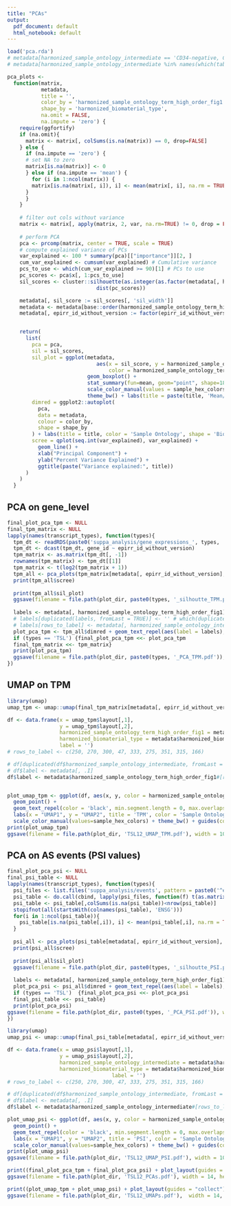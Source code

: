 ```yaml
---
title: "PCAs"
output: 
  pdf_document: default
  html_notebook: default
---
```


```r
load('pca.rda')
# metadata[harmonized_sample_ontology_intermediate == 'CD34-negative, CD41-positive, CD42-positive megakaryocyte cell', harmonized_sample_ontology_intermediate := 'CD34-negative, CD41-positive\nCD42-positive megakaryocyte cell']
# metadata[harmonized_sample_ontology_intermediate %in% names(which(table(harmonized_sample_ontology_intermediate) < 5)), harmonized_sample_ontology_intermediate := 'other']
```

```r
pca_plots <-
  function(matrix,
           metadata,
           title = '',
           color_by = 'harmonized_sample_ontology_term_high_order_fig1',
           shape_by = 'harmonized_biomaterial_type',
           na.omit = FALSE,
           na.impute = 'zero') {
    require(ggfortify)
    if (na.omit){
      matrix <- matrix[, colSums(is.na(matrix)) == 0, drop=FALSE]
    } else {
      if (na.impute == 'zero') {
      # set NA to zero
      matrix[is.na(matrix)] <- 0
      } else if (na.impute == 'mean') {
        for (i in 1:ncol(matrix)) {
        matrix[is.na(matrix[, i]), i] <- mean(matrix[, i], na.rm = TRUE)
      }
      }
    }
    
    # filter out cols without variance
    matrix <- matrix[, apply(matrix, 2, var, na.rm=TRUE) != 0, drop = FALSE]
    
    # perform PCA
    pca <- prcomp(matrix, center = TRUE, scale = TRUE)
    # compute explained variance of PCs
    var_explained <- 100 * summary(pca)[["importance"]][2, ]
    cum_var_explained <- cumsum(var_explained) # Cumulative variance
    pcs_to_use <- which(cum_var_explained >= 90)[1] # PCs to use
    pc_scores <- pca$x[, 1:pcs_to_use]
    sil_scores <- cluster::silhouette(as.integer(as.factor(metadata[, harmonized_sample_ontology_term_high_order_fig1])),
                             dist(pc_scores))

    metadata[, sil_score := sil_scores[, 'sil_width']]
    metadata <- metadata[base::order(harmonized_sample_ontology_term_high_order_fig1, -sil_score)]
    metadata[, epirr_id_without_version := factor(epirr_id_without_version, levels = unique(epirr_id_without_version))]


    return(
      list(
        pca = pca,
        sil = sil_scores,
        sil_plot = ggplot(metadata,
                             aes(x = sil_score, y = harmonized_sample_ontology_term_high_order_fig1, 
                                 color = harmonized_sample_ontology_term_high_order_fig1)) + 
                          geom_boxplot() + 
                          stat_summary(fun=mean, geom="point", shape=18, size = 3) +
                          scale_color_manual(values = sample_hex_colors) +
                          theme_bw() + labs(title = paste(title, 'Mean/median silhouette:', metadata[, round(mean(sil_score), 3)], metadata[, round(median(sil_score), 3)]), color = 'Sample Ontology'), 
        dimred = ggplot2::autoplot(
          pca,
          data = metadata,
          colour = color_by,
          shape = shape_by
        ) + labs(title = title, color = 'Sample Ontology', shape = 'Biomaterial Type') + scale_color_manual(values=sample_hex_colors[names(sample_hex_colors) %in% metadata[, harmonized_sample_ontology_term_high_order_fig1]]) + theme_bw(),
        scree = qplot(seq.int(var_explained), var_explained) +
          geom_line() +
          xlab("Principal Component") +
          ylab("Percent Variance Explained") +
          ggtitle(paste("Variance explained:", title))
      )
    )
  }
```
## PCA on gene_level

```r
final_plot_pca_tpm <- NULL
final_tpm_matrix <- NULL
lapply(names(transcript_types), function(types){
  tpm_dt <- readRDS(paste0('suppa_analysis/gene_expressions_', types, '.rds'))
  tpm_dt <- dcast(tpm_dt, gene_id ~ epirr_id_without_version)
  tpm_matrix <- as.matrix(tpm_dt[, -1])
  rownames(tpm_matrix) <- tpm_dt[[1]]
  tpm_matrix <- t(log2(tpm_matrix + 1))
  tpm_all <- pca_plots(tpm_matrix[metadata[, epirr_id_without_version], ], metadata, paste('TPM', types))
  print(tpm_all$scree)
  
  print(tpm_all$sil_plot)
  ggsave(filename = file.path(plot_dir, paste0(types, '_silhoutte_TPM.pdf')), width = 10, height = 7)
  
  labels <- metadata[, harmonized_sample_ontology_term_high_order_fig1]
  # labels[duplicated(labels, fromLast = TRUE)] <- '' # which(duplicated(labels, fromLast = TRUE))
  # labels[rows_to_label] <- metadata[, harmonized_sample_ontology_intermediate][rows_to_label]
  plot_pca_tpm <- tpm_all$dimred + geom_text_repel(aes(label = labels), min.segment.length = 0, max.overlaps = 5, force = 5) + guides(col= guide_legend(ncol = 2), shape = guide_legend(ncol = 2))
  if (types == 'TSL') {final_plot_pca_tpm <<- plot_pca_tpm
  final_tpm_matrix <<- tpm_matrix}
  print(plot_pca_tpm)
  ggsave(filename = file.path(plot_dir, paste0(types, '_PCA_TPM.pdf')), width = 10, height = 7)
})
```

## UMAP on TPM

```r
library(umap)
umap_tpm <- umap::umap(final_tpm_matrix[metadata[, epirr_id_without_version], ])

df <- data.frame(x = umap_tpm$layout[,1],
                 y = umap_tpm$layout[,2],
                 harmonized_sample_ontology_term_high_order_fig1 = metadata$harmonized_sample_ontology_term_high_order_fig1,
                 harmonized_biomaterial_type = metadata$harmonized_biomaterial_type,
                 label = '')
# rows_to_label <- c(250, 270, 300, 47, 333, 275, 351, 315, 166)

# df[duplicated(df$harmonized_sample_ontology_intermediate, fromLast = TRUE), 'label'] <- ''# which(duplicated(df$harmonized_sample_ontology_intermediate, fromLast = TRUE))#''
# df$label <- metadata[, .I]
df$label <- metadata$harmonized_sample_ontology_term_high_order_fig1#[rows_to_label]


plot_umap_tpm <- ggplot(df, aes(x, y, color = harmonized_sample_ontology_term_high_order_fig1, shape = harmonized_biomaterial_type, label=label)) +
  geom_point() +
  geom_text_repel(color = 'black', min.segment.length = 0, max.overlaps = 25, force = 5) +
  labs(x = "UMAP1", y = "UMAP2", title = 'TPM', color = 'Sample Ontology', shape = 'Biomaterial Type') +
  scale_color_manual(values=sample_hex_colors) + theme_bw() + guides(col= guide_legend(ncol = 2), shape = guide_legend(ncol = 2))
print(plot_umap_tpm)
ggsave(filename = file.path(plot_dir, 'TSL12_UMAP_TPM.pdf'), width = 10, height = 7)
```

<!-- ## PCA on Isoform Usage -->

<!-- ```{r, fig.height=7, fig.width=12} -->
<!-- isoform_usages <- t(as.matrix(read.table('suppa_analysis/all_isoform.psi', header=TRUE, sep="\t"))) -->

<!-- pca_plots(isoform_usages, metadata, 'IU w/ outliers') -->
<!-- ``` -->

<!-- ```{r, fig.height=7, fig.width=12} -->
<!-- pca_plots(isoform_usages[metadata_filtered[, epirr_id_without_version],], metadata_filtered, 'IU w/o outliers') -->
<!-- ``` -->

## PCA on AS events (PSI values)

```r
final_plot_pca_psi <- NULL
final_psi_table <- NULL
lapply(names(transcript_types), function(types){
  psi_files <- list.files('suppa_analysis/events', pattern = paste0('^event_', types, '_.+\\.psi$'), full.names = TRUE)
  psi_table <- do.call(cbind, lapply(psi_files, function(f) t(as.matrix(read.table(f, header=TRUE, sep="\t")))))
  psi_table <- psi_table[,colSums(is.na(psi_table))<nrow(psi_table)]
  stopifnot(all(startsWith(colnames(psi_table), 'ENSG')))
  for(i in 1:ncol(psi_table)){
    psi_table[is.na(psi_table[,i]), i] <- mean(psi_table[,i], na.rm = TRUE)
  }
  
  psi_all <- pca_plots(psi_table[metadata[, epirr_id_without_version], ], metadata, paste('PSI', types))
  print(psi_all$scree)
  
  print(psi_all$sil_plot)
  ggsave(filename = file.path(plot_dir, paste0(types, '_silhoutte_PSI.pdf')), width = 10, height = 7)
  
  labels <- metadata[, harmonized_sample_ontology_term_high_order_fig1]
  plot_pca_psi <- psi_all$dimred + geom_text_repel(aes(label = labels), min.segment.length = 0, max.overlaps = 6, force = 5) + guides(col= guide_legend(ncol = 2), shape = guide_legend(ncol = 2))
  if (types == 'TSL')  {final_plot_pca_psi <<- plot_pca_psi
  final_psi_table <<- psi_table}
  print(plot_pca_psi)
ggsave(filename = file.path(plot_dir, paste0(types, '_PCA_PSI.pdf')), width = 10, height = 7)
})

```

```r
library(umap)
umap_psi <- umap::umap(final_psi_table[metadata[, epirr_id_without_version], ])

df <- data.frame(x = umap_psi$layout[,1],
                 y = umap_psi$layout[,2],
                 harmonized_sample_ontology_intermediate = metadata$harmonized_sample_ontology_intermediate,
                 harmonized_biomaterial_type = metadata$harmonized_biomaterial_type,
                                  label = '')
# rows_to_label <- c(250, 270, 300, 47, 333, 275, 351, 315, 166)

# df[duplicated(df$harmonized_sample_ontology_intermediate, fromLast = TRUE), 'label'] <- ''# which(duplicated(df$harmonized_sample_ontology_intermediate, fromLast = TRUE))#''
# df$label <- metadata[, .I]
df$label <- metadata$harmonized_sample_ontology_intermediate#[rows_to_label]

plot_umap_psi <- ggplot(df, aes(x, y, color = harmonized_sample_ontology_intermediate, shape = harmonized_biomaterial_type, label=label)) +
  geom_point() +
  geom_text_repel(color = 'black', min.segment.length = 0, max.overlaps = 25, force = 5) +
  labs(x = "UMAP1", y = "UMAP2", title = 'PSI', color = 'Sample Ontology', shape = 'Biomaterial Type') +
  scale_color_manual(values=sample_hex_colors) + theme_bw() + guides(col= guide_legend(ncol = 2), shape = guide_legend(ncol = 2))
print(plot_umap_psi)
ggsave(filename = file.path(plot_dir, 'TSL12_UMAP_PSI.pdf'), width = 10, height = 7)
```

```r
print((final_plot_pca_tpm + final_plot_pca_psi) + plot_layout(guides = "collect") & theme(legend.position = 'bottom')& guides(col= guide_legend(nrow = 4), shape = guide_legend(nrow = 4)))
ggsave(filename = file.path(plot_dir, 'TSL12_PCAs.pdf'), width = 14, height = 8)
```

```r
print((plot_umap_tpm + plot_umap_psi) + plot_layout(guides = "collect") & theme(legend.position = 'bottom')& guides(col= guide_legend(nrow = 4), shape = guide_legend(nrow = 4)))
ggsave(filename = file.path(plot_dir, 'TSL12_UMAPs.pdf'),  width = 14, height = 8)
```

